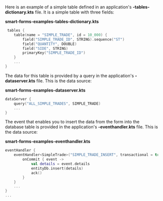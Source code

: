 Here is an example of a simple table defined in an application's **-tables-dictionary.kts** file. It is a simple table with three fields:

**smart-forms-examples-tables-dictionary.kts**
```kts
 tables {
    table(name = "SIMPLE_TRADE", id = 10_000) {
        field("SIMPLE_TRADE_ID", STRING).sequence("ST")
        field("QUANTITY", DOUBLE)
        field("SIDE", STRING)
        primaryKey("SIMPLE_TRADE_ID")
    }
    ...
}
```

The data for this table is provided by a query in the application's **-dataserver.kts** file. This is the data source:

**smart-forms-examples-dataserver.kts**
```kts
dataServer {
    query("ALL_SIMPLE_TRADES", SIMPLE_TRADE)
    ...
}
```

The event that enables you to insert the data from the form into the database table is provided in the application's **-eventhandler.kts** file. This is the data source:

**smart-forms-examples-eventhandler.kts**
```kts
eventHandler {
    eventHandler<SimpleTrade>("SIMPLE_TRADE_INSERT", transactional = true) {
        onCommit { event ->
            val details = event.details
            entityDb.insert(details)
            ack()
        }
    }
    ...
}
...
```